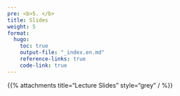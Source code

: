 ```yaml
---
pre: <b>5. </b>
title: Slides
weight: 5
format:
  hugo:
    toc: true
    output-file: "_index.en.md"
    reference-links: true
    code-link: true
---
```


{{% attachments title="Lecture Slides" style="grey" / %}}